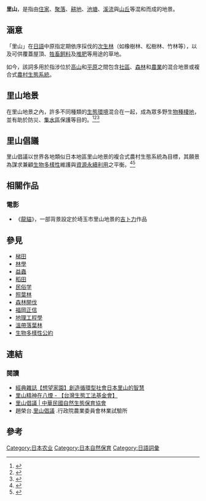 '''里山'''，是指由[[住宅|住家]]、[[聚落|聚落]]、[[耕地|耕地]]、[[池塘|池塘]]、[[溪流|溪流]]與[[山|山]][[丘|丘]]等混和而成的地景。
== 涵意 ==
「里山」在[[日语|日語]]中原指定期依序採伐的[[次生林|次生林]]（如橡樹林、松樹林、竹林等），以及可供覆蓋屋頂、[[饲料|牲畜飼料]]及[[堆肥|堆肥]]等用途的草地。

如今，該詞多用於指涉位於[[山|高山]]和[[平原|平原]]之間包含[[社區|社區]]、[[森林|森林]]和[[農業|農業]]的混合地景或複合式[[农村|農村]][[生态系统|生態系統]]。
== 里山地景 ==
在里山地景之內，許多不同種類的[[生态环境|生態環境]]混合在一起，成為眾多野生[[物种|物種]][[動物棲地|棲地]]，並有助於防災、[[集水區|集水區]]保護等目的。<ref>{{Cite news|url=http://e-info.org.tw/node/78570|title=里山倡議的核心概念與國際發展現況|newspaper=台灣環境資訊協會-環境資訊中心|accessdate=2017-02-12|language=zh-hant|archive-date=2021-01-20|archive-url=https://web.archive.org/web/20210120160639/https://e-info.org.tw/node/78570|dead-url=no}}</ref><ref>{{Cite news|url=https://www.newsmarket.com.tw/blog/76849/|title=台灣里山地圖 全台走透透|date=2015-10-08|newspaper=上下游News&Market新聞市集|accessdate=2017-02-12|language=zh-TW|archive-date=2017-02-12|archive-url=https://web.archive.org/web/20170212170741/https://www.newsmarket.com.tw/blog/76849/|dead-url=no}}</ref><ref>{{Cite web|url=http://www.cna.com.tw/proj_goodbook/1984.aspx|title=里山資本主義|accessdate=2017-02-12|author=|date=|work=www.cna.com.tw|publisher=|archive-date=2018-05-21|archive-url=https://web.archive.org/web/20180521134644/http://www.cna.com.tw/Proj_GoodBook/1984.aspx|dead-url=no}}</ref>
== 里山倡議 ==
里山倡議以世界各地類似日本地區里山地景的複合式農村生態系統為目標，其願景為謀求兼顧[[生物多樣性|生物多樣性]]維護與[[可持续发展|資源永續利用]]之平衡。<ref>{{Cite web|url=http://www.kskk.org.tw/satoyama/?page_id=15|title=實踐里山倡議|accessdate=2017-02-12|author=|date=|work=www.kskk.org.tw|publisher=裡山塾 - 觀樹教育基金會|language=zh-TW|archive-date=2021-02-24|archive-url=https://web.archive.org/web/20210224172317/http://www.kskk.org.tw/satoyama/?page_id=15|dead-url=no}}</ref><ref>{{Cite web|url=http://www.coa.gov.tw/ws.php?id=2505424|title=原鄉實踐里山倡議精神之初探(農委會)|accessdate=2017-02-12|last=COA|work=www.coa.gov.tw|archive-url=https://web.archive.org/web/20170212072956/http://www.coa.gov.tw/ws.php?id=2505424|archive-date=2017-02-12|dead-url=yes}}</ref>

== 相關作品 ==

=== 電影 ===
* 《[[龙猫|龍貓]]》，一部背景設定於埼玉市里山地景的[[吉卜力工作室|吉卜力]]作品

== 參見 ==
* [[梯田|梯田]]
* [[林學|林學]]
* [[益蟲|益蟲]]
* [[稻田|稻田]]
* [[民俗學|民俗学]]
* [[照葉林|照葉林]]
* [[森林開伐|森林開伐]]
* [[福岡正信|福岡正信]]
* [[地理工程学|地理工程學]]
* [[溫帶落葉林|溫帶落葉林]]
* [[生物多樣性公約|生物多樣性公約]]

== 連結 ==
{{commonscat-inline|Satoyama}}

=== 閱讀 ===
* [http://www.rhythmsmonthly.com/?p=27155 經典雜誌【想望家園】創造循環型社會日本里山的智慧] {{Wayback|url=http://www.rhythmsmonthly.com/?p=27155 |date=20201021065351 }}
* [https://web.archive.org/web/20170212073511/http://www.eef.org.tw/Satoyama-in-Bajen.pdf 里山精神在八煙 - 【台灣生態工法基金會】]
* [http://www.swan.org.tw/pg.php?pgid=267 里山倡議 | 中華民國自然生態保育協會] {{Wayback|url=http://www.swan.org.tw/pg.php?pgid=267 |date=20210226211856 }}
* 趙榮台.[http://www.swan.org.tw/docdir/F2K5VT3J9D.pdf 里山倡議] {{Wayback|url=http://www.swan.org.tw/docdir/F2K5VT3J9D.pdf |date=20190819112008 }}.行政院農業委員會林業試驗所

== 參考 ==
{{Reflist|2}}

{{森林砍伐與沙漠化}}
{{Authority control}}

[[Category:日本农业|Category:日本农业]]
[[Category:日本自然保育|Category:日本自然保育]]
[[Category:日語詞彙|Category:日語詞彙]]
